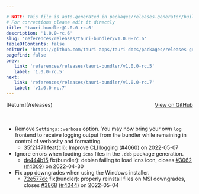 ```yaml
---

# NOTE: This file is auto-generated in packages/releases-generator/build.ts
# For corrections please edit it directly
title: 'tauri-bundler@1.0.0-rc.6'
description: '1.0.0-rc.6'
slug: 'references/releases/tauri-bundler/v1.0.0-rc.6'
tableOfContents: false
editUrl: 'https://github.com/tauri-apps/tauri-docs/packages/releases-generator/build.ts'
pagefind: false
prev:
   link: 'references/releases/tauri-bundler/v1.0.0-rc.5'
   label: '1.0.0-rc.5'
next:
   link: 'references/releases/tauri-bundler/v1.0.0-rc.7'
   label: 'v1.0.0-rc.7'
---
```


			

<ReleaseSidebar slug="references/releases/tauri-bundler"  packageName="tauri-bundler" />

<div style="margin-bottom:3rem; display: flex; justify-content: space-between; align-items: center"><span>[Return](/releases)</span><span><a href="https://github.com/tauri-apps/tauri/releases/tag/tauri-bundler-v1.0.0-rc.6">View on GitHub</a></span></div>

- Remove `Settings::verbose` option. You may now bring your own `log` frontend to receive logging output from the bundler while remaining in control of verbosity and formatting.
  - [35f21471](https://www.github.com/tauri-apps/tauri/commit/35f2147161e6697cbd2824681eeaf870b5a991c2) feat(cli): Improve CLI logging ([#4060](https://www.github.com/tauri-apps/tauri/pull/4060)) on 2022-05-07
- Ignore errors when loading `icns` files in the `.deb` package generation.
  - [de444b15](https://www.github.com/tauri-apps/tauri/commit/de444b15d222a65861b099a7536318bad000110e) fix(bundler): debian failing to load icns icon, closes [#3062](https://www.github.com/tauri-apps/tauri/pull/3062) ([#4009](https://www.github.com/tauri-apps/tauri/pull/4009)) on 2022-04-30
- Fix app downgrades when using the Windows installer.
  - [72e577dc](https://www.github.com/tauri-apps/tauri/commit/72e577dcc6a6733182059ab51b28a03c6077edc1) fix(bundler): properly reinstall files on MSI downgrades, closes [#3868](https://www.github.com/tauri-apps/tauri/pull/3868) ([#4044](https://www.github.com/tauri-apps/tauri/pull/4044)) on 2022-05-04

